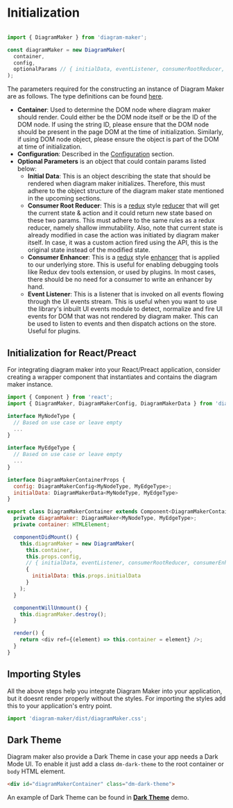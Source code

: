 
<Meta title="Docs/Usage/Initialization" />

# Initialization

```javascript

import { DiagramMaker } from 'diagram-maker';

const diagramMaker = new DiagramMaker(
  container,
  config,
  optionalParams // { initialData, eventListener, consumerRootReducer, consumerEnhancer }
);
```

The parameters required for the constructing an instance of Diagram Maker are as follows. The type definitions can be found <a href="typedoc/classes/index.DiagramMaker.html#constructor" target="_blank">here</a>.
* **Container**: Used to determine the DOM node where diagram maker should render. Could either be the DOM node itself or be the ID of the DOM node. If using the string ID, please ensure that the DOM node should be present in the page DOM at the time of initialization. Similarly, if using DOM node object, please ensure the object is part of the DOM at time of initialization.
* **Configuration**: Described in the [Configuration](?path=/story/docs-usage-configuration--page) section.
* **Optional Parameters** is an object that could contain params listed below:
  * **Initial Data**: This is an object describing the state that should be rendered when diagram maker initializes. Therefore, this must adhere to the object structure of the diagram maker state mentioned in the upcoming sections.
  * **Consumer Root Reducer**: This is a [redux](https://redux.js.org/) style [reducer](https://redux.js.org/basics/reducers) that will get the current state & action and it could return new state based on these two params. This must adhere to the same rules as a redux reducer, namely shallow immutability. Also, note that current state is already modified in case the action was initiated by diagram maker itself. In case, it was a custom action fired using the API, this is the original state instead of the modified state.
  * **Consumer Enhancer**: This is a [redux](https://redux.js.org/) style [enhancer](https://redux.js.org/advanced/middleware) that is applied to our underlying store. This is useful for enabling debugging tools like Redux dev tools extension, or used by plugins. In most cases, there should be no need for a consumer to write an enhancer by hand.
  * **Event Listener**: This is a listener that is invoked on all events flowing through the UI events stream. This is useful when you want to use the library's inbuilt UI events module to detect, normalize and fire UI events for DOM that was not rendered by diagram maker. This can be used to listen to events and then dispatch actions on the store. Useful for plugins.

## Initialization for React/Preact
For integrating diagram maker into your React/Preact application, consider creating a wrapper component that instantiates and contains the diagram maker instance.

```javascript
import { Component } from 'react';
import { DiagramMaker, DiagramMakerConfig, DiagramMakerData } from 'diagram-maker';

interface MyNodeType {
  // Based on use case or leave empty
  ...
}

interface MyEdgeType {
  // Based on use case or leave empty
  ...
}

interface DiagramMakerContainerProps {
  config: DiagramMakerConfig<MyNodeType, MyEdgeType>;
  initialData: DiagramMakerData<MyNodeType, MyEdgeType>
}

export class DiagramMakerContainer extends Component<DiagramMakerContainerProps> {
  private diagramMaker: DiagramMaker<MyNodeType, MyEdgeType>;
  private container: HTMLElement;

  componentDidMount() {
    this.diagramMaker = new DiagramMaker(
      this.container,
      this.props.config,
      // { initialData, eventListener, consumerRootReducer, consumerEnhancer }
      {
        initialData: this.props.initialData
      }
    );
  }

  componentWillUnmount() {
    this.diagramMaker.destroy();
  }

  render() {
    return <div ref={(element) => this.container = element} />;
  }
}
```

## Importing Styles

All the above steps help you integrate Diagram Maker into your application, but it doesnt render properly without the styles. For importing the styles add this to your application's entry point.

```javascript
import 'diagram-maker/dist/diagramMaker.css';
```

## Dark Theme

Diagram maker also provide a Dark Theme in case your app needs a Dark Mode UI. To enable it just add a class `dm-dark-theme` to the root container or `body` HTML element.

```html
<div id="diagramMakerContainer" class="dm-dark-theme">
```

An example of Dark Theme can be found in **[Dark Theme](?path=/story/demos-diagram-maker--dark-theme)** demo.
